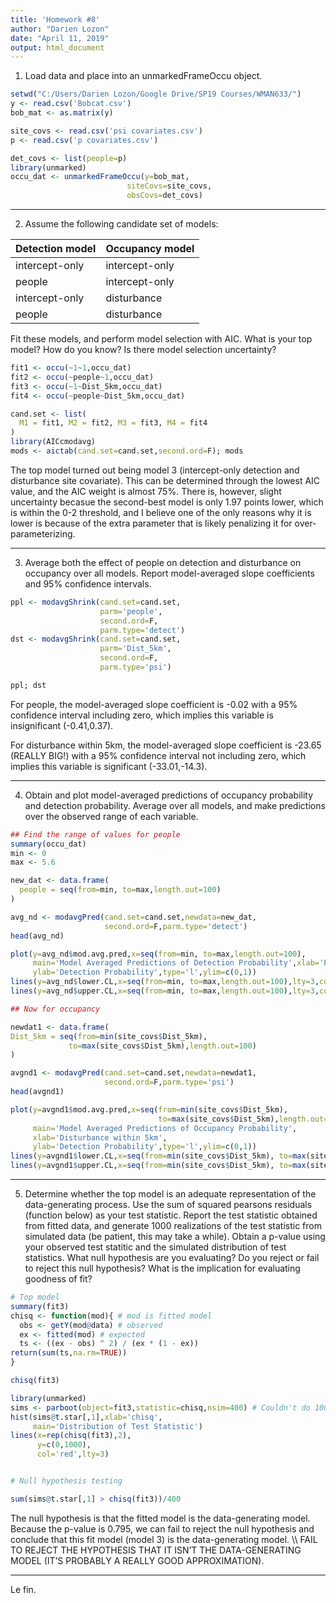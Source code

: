 ---
title: 'Homework #8'
author: "Darien Lozon"
date: "April 11, 2019"
output: html_document
---

1. Load data and place into an unmarkedFrameOccu object.

```{r}
setwd("C:/Users/Darien Lozon/Google Drive/SP19 Courses/WMAN633/")
y <- read.csv('Bobcat.csv')
bob_mat <- as.matrix(y)

site_covs <- read.csv('psi covariates.csv')
p <- read.csv('p covariates.csv')

det_covs <- list(people=p)
library(unmarked)
occu_dat <- unmarkedFrameOccu(y=bob_mat,
                          siteCovs=site_covs,
                          obsCovs=det_covs)
```

---

2. Assume the following candidate set of models: 

Detection model |Occupancy model
----------------|----------------
intercept-only  |intercept-only
people          |intercept-only
intercept-only  |disturbance
people          |disturbance

Fit these models, and perform model selection with AIC. What is your top model? How do you know? Is there model selection uncertainty?

```{r}
fit1 <- occu(~1~1,occu_dat)
fit2 <- occu(~people~1,occu_dat)
fit3 <- occu(~1~Dist_5km,occu_dat)
fit4 <- occu(~people~Dist_5km,occu_dat)

cand.set <- list(
  M1 = fit1, M2 = fit2, M3 = fit3, M4 = fit4
)
library(AICcmodavg)
mods <- aictab(cand.set=cand.set,second.ord=F); mods
```

The top model turned out being model 3 (intercept-only detection and disturbance site covariate). This can be determined through the lowest AIC value, and the AIC weight is almost 75%. There is, however, slight uncertainty becasue the second-best model is only 1.97 points lower, which is within the 0-2 threshold, and I believe one of the only reasons why it is lower is because of the extra parameter that is likely penalizing it for over-parameterizing.

---

3. Average both the effect of people on detection and disturbance on occupancy over all models. Report model-averaged slope coefficients and 95% confidence intervals.

```{r}
ppl <- modavgShrink(cand.set=cand.set,
                    parm='people',
                    second.ord=F,
                    parm.type='detect')
dst <- modavgShrink(cand.set=cand.set,
                    parm='Dist_5km',
                    second.ord=F,
                    parm.type='psi')

ppl; dst
```

For people, the model-averaged slope coefficient is -0.02 with a 95% confidence interval including zero, which implies this variable is insignificant (-0.41,0.37).

For disturbance within 5km, the model-averaged slope coefficient is -23.65 (REALLY BIG!) with a 95% confidence interval not including zero, which implies this variable is significant (-33.01,-14.3).

---

4. Obtain and plot model-averaged predictions of occupancy probability and detection probability. Average over all models, and make predictions over the observed range of each variable.

```{r}
## Find the range of values for people
summary(occu_dat)
min <- 0
max <- 5.6

new_dat <- data.frame(
  people = seq(from=min, to=max,length.out=100)
)

avg_nd <- modavgPred(cand.set=cand.set,newdata=new_dat,
                     second.ord=F,parm.type='detect')
head(avg_nd)

plot(y=avg_nd$mod.avg.pred,x=seq(from=min, to=max,length.out=100),
     main='Model Averaged Predictions of Detection Probability',xlab='People (%)',
     ylab='Detection Probability',type='l',ylim=c(0,1))
lines(y=avg_nd$lower.CL,x=seq(from=min, to=max,length.out=100),lty=3,col='blue')
lines(y=avg_nd$upper.CL,x=seq(from=min, to=max,length.out=100),lty=3,col='red')

## Now for occupancy

newdat1 <- data.frame(
Dist_5km = seq(from=min(site_covs$Dist_5km),
             to=max(site_covs$Dist_5km),length.out=100)
)

avgnd1 <- modavgPred(cand.set=cand.set,newdata=newdat1,
                     second.ord=F,parm.type='psi')
head(avgnd1)

plot(y=avgnd1$mod.avg.pred,x=seq(from=min(site_covs$Dist_5km),
                                 to=max(site_covs$Dist_5km),length.out=100),
     main='Model Averaged Predictions of Occupancy Probability',
     xlab='Disturbance within 5km',
     ylab='Detection Probability',type='l',ylim=c(0,1))
lines(y=avgnd1$lower.CL,x=seq(from=min(site_covs$Dist_5km), to=max(site_covs$Dist_5km),length.out=100),lty=3,col='blue')
lines(y=avgnd1$upper.CL,x=seq(from=min(site_covs$Dist_5km), to=max(site_covs$Dist_5km),length.out=100),lty=3,col='red')
```

---

5. Determine whether the top model is an adequate representation of the data-generating process. Use the sum of squared pearsons residuals (function below) as your test statistic. Report the test statistic obtained from fitted data, and generate 1000 realizations of the test statistic from simulated data (be patient, this may take a while). Obtain a p-value using your observed test statitic and the simulated distribution of test statistics. What null hypothesis are you evaluating? Do you reject or fail to reject this null hypothesis? What is the implication for evaluating goodness of fit?

```{r}
# Top model
summary(fit3)
chisq <- function(mod){ # mod is fitted model
  obs <- getY(mod@data) # observed
  ex <- fitted(mod) # expected
  ts <- ((ex - obs) ^ 2) / (ex * (1 - ex))
return(sum(ts,na.rm=TRUE))
}

chisq(fit3)
```

```{r}
library(unmarked)
sims <- parboot(object=fit3,statistic=chisq,nsim=400) # Couldn't do 1000 iterations
hist(sims@t.star[,1],xlab='chisq',
     main='Distribution of Test Statistic')
lines(x=rep(chisq(fit3),2),
      y=c(0,1000),
      col='red',lty=3)


# Null hypothesis testing

sum(sims@t.star[,1] > chisq(fit3))/400
```
The null hypothesis is that the fitted model is the data-generating model. Because the p-value is 0.795, we can fail to reject the null hypothesis and conclude that this fit model (model 3) is the data-generating model. \\\\ FAIL TO REJECT THE HYPOTHESIS THAT IT ISN'T THE DATA-GENERATING MODEL (IT'S PROBABLY A REALLY GOOD APPROXIMATION).

---

Le fin.
